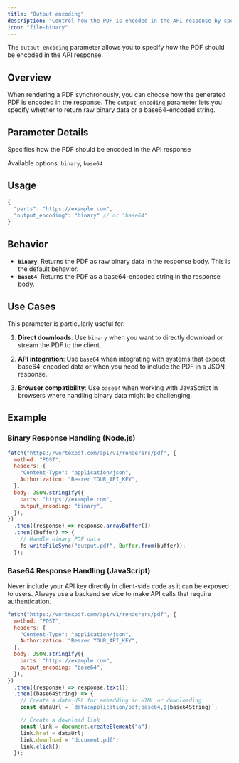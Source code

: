 ```yaml
---
title: "Output encoding"
description: "Control how the PDF is encoded in the API response by specifying binary or base64 format"
icon: "file-binary"
---
```


The `output_encoding` parameter allows you to specify how the PDF should be encoded in the API response.

## Overview

When rendering a PDF synchronously, you can choose how the generated PDF is encoded in the response. The `output_encoding` parameter lets you specify whether to return raw binary data or a base64-encoded string.

## Parameter Details

<ResponseField name="output_encoding" type="enum<string>" default="binary">
  Specifies how the PDF should be encoded in the API response
  
  Available options: `binary`, `base64`
</ResponseField>

## Usage

```javascript
{
  "parts": "https://example.com",
  "output_encoding": "binary" // or "base64"
}
```

## Behavior

- **`binary`**: Returns the PDF as raw binary data in the response body. This is the default behavior.
- **`base64`**: Returns the PDF as a base64-encoded string in the response body.

## Use Cases

This parameter is particularly useful for:

1. **Direct downloads**: Use `binary` when you want to directly download or stream the PDF to the client.

2. **API integration**: Use `base64` when integrating with systems that expect base64-encoded data or when you need to include the PDF in a JSON response.

3. **Browser compatibility**: Use `base64` when working with JavaScript in browsers where handling binary data might be challenging.

## Example

### Binary Response Handling (Node.js)

```javascript
fetch("https://vortexpdf.com/api/v1/renderers/pdf", {
  method: "POST",
  headers: {
    "Content-Type": "application/json",
    Authorization: "Bearer YOUR_API_KEY",
  },
  body: JSON.stringify({
    parts: "https://example.com",
    output_encoding: "binary",
  }),
})
  .then((response) => response.arrayBuffer())
  .then((buffer) => {
    // Handle binary PDF data
    fs.writeFileSync("output.pdf", Buffer.from(buffer));
  });
```

### Base64 Response Handling (JavaScript)

<Warning>
  Never include your API key directly in client-side code as it can be exposed
  to users. Always use a backend service to make API calls that require
  authentication.
</Warning>

```javascript
fetch("https://vortexpdf.com/api/v1/renderers/pdf", {
  method: "POST",
  headers: {
    "Content-Type": "application/json",
    Authorization: "Bearer YOUR_API_KEY",
  },
  body: JSON.stringify({
    parts: "https://example.com",
    output_encoding: "base64",
  }),
})
  .then((response) => response.text())
  .then((base64String) => {
    // Create a data URL for embedding in HTML or downloading
    const dataUrl = `data:application/pdf;base64,${base64String}`;

    // Create a download link
    const link = document.createElement("a");
    link.href = dataUrl;
    link.download = "document.pdf";
    link.click();
  });
```
